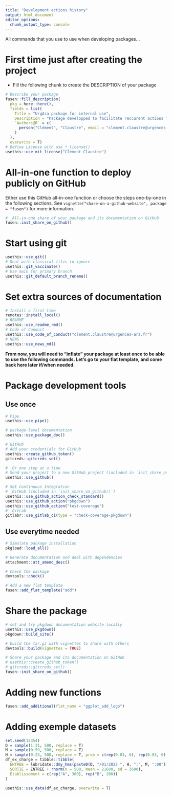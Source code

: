 ```yaml
---
title: "Development actions history"
output: html_document
editor_options: 
  chunk_output_type: console
---
```


All commands that you use to use when developing packages...

# First time just after creating the project

- Fill the following chunk to create the DESCRIPTION of your package

```r
# Describe your package
fusen::fill_description(
  pkg = here::here(),
  fields = list(
    Title = "UrgAra package for internal use",
    Description = "Package developped to facilitate reccurent actions for Urg'Ara users. Theses actions include applying the graphical chart to plots, creating reports and plotting a charge diagram.",
    `Authors@R` = c(
      person("Clément", "Claustre", email = "clement.claustre@urgences-ara.fr", role = c("aut", "cre"))
    )
  ),
  overwrite = T)
# Define License with use_*_license()
usethis::use_mit_license("Clément Claustre")
```

# All-in-one function to deploy publicly on GitHub

Either use this GitHub all-in-one function or choose the steps one-by-one in the following sections.
See `vignette("share-on-a-github-website", package = "fusen")` for more information.

```r
# _All-in-one share of your package and its documentation on GitHub
fusen::init_share_on_github()
```


# Start using git

```r
usethis::use_git()
# Deal with classical files to ignore
usethis::git_vaccinate()
# Use main for primary branch
usethis::git_default_branch_rename()
```

# Set extra sources of documentation

```r
# Install a first time
remotes::install_local()
# README
usethis::use_readme_rmd()
# Code of Conduct
usethis::use_code_of_conduct("clement.claustre@urgences-ara.fr")
# NEWS
usethis::use_news_md()
```

**From now, you will need to "inflate" your package at least once to be able to use the following commands. Let's go to your flat template, and come back here later if/when needed.**


# Package development tools
## Use once

```r
# Pipe
usethis::use_pipe()

# package-level documentation
usethis::use_package_doc()

# GitHub
# Add your credentials for GitHub
usethis::create_github_token()
gitcreds::gitcreds_set()

# _Or one step at a time
# Send your project to a new GitHub project (included in `init_share_on_github()`)
usethis::use_github()

# Set Continuous Integration
# _GitHub (included in `init_share_on_github()`)
usethis::use_github_action_check_standard()
usethis::use_github_action("pkgdown")
usethis::use_github_action("test-coverage")
# _GitLab
gitlabr::use_gitlab_ci(type = "check-coverage-pkgdown")
```

## Use everytime needed

```r
# Simulate package installation
pkgload::load_all()

# Generate documentation and deal with dependencies
attachment::att_amend_desc()

# Check the package
devtools::check()

# Add a new flat template
fusen::add_flat_template("add")
```

# Share the package

```r
# set and try pkgdown documentation website locally
usethis::use_pkgdown()
pkgdown::build_site()

# build the tar.gz with vignettes to share with others
devtools::build(vignettes = TRUE)

# Share your package and its documentation on GitHub
# usethis::create_github_token()
# gitcreds::gitcreds_set()
fusen::init_share_on_github()
```


# Adding new functions
```r
fusen::add_additional(flat_name = "ggplot_add_logo")
```


# Adding exemple datasets
```r
set.seed(12354)
D = sample(1:31, 500, replace = T)
M = sample(0:59, 500, replace = T)
H = sample(0:23, 500, replace = T, prob = c(rep(0.01, 6), rep(0.03, 6), rep(0.05, 6), rep(0.02, 6)))
df_ex_charge = tibble::tibble(
  ENTREE = lubridate::dmy_hms(paste0(D, "/01/2022 ", H, ":", M, ":00")),
  SORTIE = ENTREE + rnorm(n = 500, mean = 21600, sd = 3600),
  Etablissement = c(rep("A", 300), rep("B", 200))
)

usethis::use_data(df_ex_charge, overwrite = T)
```

